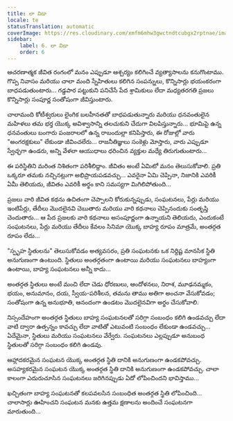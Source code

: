 ```yaml
---
title: లా విడా
locale: te
statusTranslation: automatic
coverImage: https://res.cloudinary.com/xmfm6mhw3gwctndtcubgx2rptnae/image/upload/v1740468922/small_cover_tratado_de_psicologia_revolucionaria_a4c0dca4e0.webp
sidebar:
    label: 6. లా విడా
    order: 6
---
```

ఆచరణాత్మక జీవిత రంగంలో మనం ఎప్పుడూ ఆశ్చర్యం కలిగించే వ్యత్యాసాలను కనుగొంటాము. గొప్ప నివాసం మరియు చాలా మంది స్నేహితులు కలిగిన సంపన్నులు, కొన్నిసార్లు భయంకరంగా బాధపడుతుంటారు... గడ్డపార పట్టుకుని పనిచేసే పేద శ్రామికులు లేదా మధ్యతరగతి ప్రజలు కొన్నిసార్లు సంపూర్ణ సంతోషంగా జీవిస్తుంటారు.

చాలామంది కోటీశ్వరులు లైంగిక బలహీనతతో బాధపడుతున్నారు మరియు ధనవంతులైన మహిళలు తమ భర్త యొక్క అవిశ్వాసాన్ని తలచుకుని చేదుగా విలపిస్తున్నారు... భూమిపై ఉన్న ధనవంతులు బంగారు పంజరాలలో ఉన్న రాబందుల్లా కనిపిస్తారు, ఈ రోజుల్లో వారు "అంగరక్షకులు" లేకుండా జీవించలేరు... రాజనీతిజ్ఞులు సంకెళ్లు మోస్తారు, వారు ఎప్పుడూ స్వేచ్ఛగా ఉండరు, అన్ని వేళలా ఆయుధాలు ధరించిన వ్యక్తుల మధ్యే తిరుగుతుంటారు...

ఈ పరిస్థితిని మరింత నిశితంగా పరిశీలిద్దాం. జీవితం అంటే ఏమిటో మనం తెలుసుకోవాలి. ప్రతి ఒక్కరూ తమకు నచ్చినట్లుగా అభిప్రాయపడవచ్చు... ఎవరైనా ఏమి చెప్పినా, నిజానికి ఎవరికీ ఏమీ తెలియదు, జీవితం ఎవరికీ అర్థం కాని సమస్యగా మిగిలిపోతుంది...

ప్రజలు వారి జీవిత కథను ఉచితంగా చెప్పాలని కోరుకున్నప్పుడు, సంఘటనలు, పేర్లు మరియు ఇంటిపేర్లు, తేదీలు మొదలైనవి చెబుతారు మరియు వారి కథనాలు చెప్పినందుకు సంతృప్తి చెందుతారు... ఆ పేద ప్రజలకు వారి కథనాలు అసంపూర్ణంగా ఉన్నాయని తెలియదు, ఎందుకంటే సంఘటనలు, పేర్లు మరియు తేదీలు కేవలం సినిమా యొక్క బాహ్య రూపం మాత్రమే, అంతర్గత రూపం లేదు...

"స్పృహ స్థితులను" తెలుసుకోవడం అత్యవసరం, ప్రతి సంఘటనకు ఒక నిర్దిష్ట మానసిక స్థితి అనుగుణంగా ఉంటుంది. స్థితులు అంతర్గతంగా ఉంటాయి మరియు సంఘటనలు బాహ్యంగా ఉంటాయి, బాహ్య సంఘటనలు అన్నీ కాదు...

అంతర్గత స్థితులు అంటే మంచి లేదా చెడు ధోరణులు, ఆందోళనలు, నిరాశ, మూఢనమ్మకం, భయం, అనుమానం, దయ, స్వీయ-పరిశీలన, తమను తాము అతిగా అంచనా వేసుకోవడం; సంతోషంగా ఉన్న అనుభూతి, ఆనందంగా ఉండటం మొదలైనవిగా అర్థం చేసుకోవాలి.

నిస్సందేహంగా అంతర్గత స్థితులు బాహ్య సంఘటనలతో సరిగ్గా సంబంధం కలిగి ఉండవచ్చు లేదా వాటి ద్వారా ఉత్పన్నం కావచ్చు లేదా వాటితో ఎటువంటి సంబంధం లేకుండా ఉండవచ్చు... ఏదేమైనా, స్థితులు మరియు సంఘటనలు వేర్వేరు. సంఘటనలు ఎల్లప్పుడూ అనుబంధ స్థితులతో సరిగ్గా సంబంధం కలిగి ఉండవు.

ఆహ్లాదకరమైన సంఘటన యొక్క అంతర్గత స్థితి దానికి అనుగుణంగా ఉండకపోవచ్చు. అసహ్యకరమైన సంఘటన యొక్క అంతర్గత స్థితి దానికి అనుగుణంగా ఉండకపోవచ్చు. చాలా కాలంగా ఎదురుచూసిన సంఘటనలు జరిగినప్పుడు ఏదో లోపించిందని భావిస్తాము...

ఖచ్చితంగా బాహ్య సంఘటనతో కలపవలసిన సంబంధిత అంతర్గత స్థితి లోపించింది... చాలాసార్లు ఊహించని సంఘటన మనకు ఉత్తమ క్షణాలను అందించే సంఘటనగా మారుతుంది...

